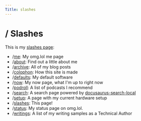 ```yaml
---
Title: slashes
---
```


# / Slashes

This is my [slashes page](https://slashpages.net/):

- /[me](https://me.stollerys.co.uk): My omg.lol me page
- /[about](/about): Find out a little about me
- /[archive](/archive): All of my blog posts
- /[colophon](/colophon): How this site is made
- /[defaults](/defaults): My default software
- /[now](https://now.stollerys.co.uk): My now page, what I'm up to right now
- /[podroll](/podroll): A list of podcasts I recommend
- /[search](/search): A search page powered by [docusaurus-search-local](https://github.com/easyops-cn/docusaurus-search-local)
- /[setup](/setup): A page with my current hardware setup
- /[slashes](/slashes): This page!
- /[status](https://status.stollerys.co.uk): My status page on omg.lol.
- /[writings](/writings): A list of my writing samples as a Technical Author